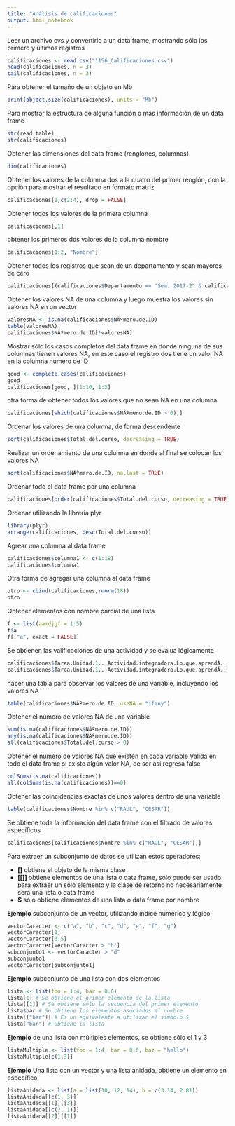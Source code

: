 ```yaml
---
title: "Análisis de calificaciones"
output: html_notebook
---
```



Leer un archivo cvs y convertirlo a un data frame, mostrando sólo los primero y últimos registros
```r
calificaciones <- read.csv("1156_Calificaciones.csv")
head(calificaciones, n = 3)
tail(calificaciones, n = 3)
```

Para obtener el tamaño de un objeto en Mb
```r
print(object.size(calificaciones), units = "Mb")
```

Para mostrar la estructura de alguna función o más información de un data frame
```r
str(read.table)
str(calificaciones)
```

Obtener las dimensiones del data frame (renglones, columnas)
```r
dim(calificaciones)
```

Obtener los valores de la columna dos a la cuatro del primer renglón, con la opción para mostrar el resultado en formato matriz
```r
calificaciones[1,c(2:4), drop = FALSE]
```

Obtener todos los valores de la primera columna
```r
calificaciones[,1]
```

obtener los primeros dos valores de la columna nombre
```r
calificaciones[1:2, "Nombre"]
```

Obtener todos los registros que sean de un departamento y sean mayores de cero
```r
calificaciones[(calificaciones$Departamento == "Sem. 2017-2" & calificaciones$Total.del.curso > 0),]
```

Obtener los valores NA de una columna y luego muestra los valores sin valores NA en un vector
```r
valoresNA <- is.na(calificaciones$NÃºmero.de.ID)
table(valoresNA)
calificaciones$NÃºmero.de.ID[!valoresNA]
```

Mostrar sólo los casos completos del data frame en donde ninguna de sus columnas tienen valores NA, en este caso el registro dos tiene un valor NA en la columna número de ID
```r
good <- complete.cases(calificaciones)
good
calificaciones[good, ][1:10, 1:3]
```

otra forma de obtener todos los valores que no sean NA en una columna
```r
calificaciones[which(calificaciones$NÃºmero.de.ID > 0),]
```

Ordenar los valores de una columna, de forma descendente
```r
sort(calificaciones$Total.del.curso, decreasing = TRUE)
```

Realizar un ordenamiento de una columna en donde al final se colocan los valores NA
```r
sort(calificaciones$NÃºmero.de.ID, na.last = TRUE)
```

Ordenar todo el data frame por una columna
```r
calificaciones[order(calificaciones$Total.del.curso, decreasing = TRUE),]
```

Ordenar utilizando la libreria plyr
```r
library(plyr)
arrange(calificaciones, desc(Total.del.curso))
```

Agrear una columna al data frame
```r
calificaciones$columna1 <- c(1:18)
calificaciones$columna1
```

Otra forma de agregar una columna al data frame
```r
otro <- cbind(calificaciones,rnorm(18))
otro
```

Obtener elementos con nombre parcial de una lista
```r
f <- list(aamdjgf = 1:5)
f$a
f[["a", exact = FALSE]]
```

Se obtienen las valificaciones de una actividad y se evalua lógicamente
```r
calificaciones$Tarea.Unidad.1...Actividad.integradora.Lo.que.aprendÃ....Subir.archivo
calificaciones$Tarea.Unidad.1...Actividad.integradora.Lo.que.aprendÃ....Subir.archivo > 0
```

hacer una tabla para observar los valores de una variable, incluyendo los valores NA
```r
table(calificaciones$NÃºmero.de.ID, useNA = "ifany")
```

Obtener el número de valores NA de una variable
```r
sum(is.na(calificaciones$NÃºmero.de.ID))
any(is.na(calificaciones$NÃºmero.de.ID))
all(calificaciones$Total.del.curso > 0)
```

Obtener el número de valores NA que existen en cada variable
Valida en todo el data frame si existe algún valor NA, de ser así regresa false
```r
colSums(is.na(calificaciones))
all(colSums(is.na(calificaciones))==0)
```


Obtener las coincidencias exactas de unos valores dentro de una variable
```r
table(calificaciones$Nombre %in% c("RAUL", "CESAR"))
```


Se obtiene toda la información del data frame con el filtrado de valores específicos
```r
calificaciones[calificaciones$Nombre %in% c("RAUL", "CESAR"),]
```


Para extraer un subconjunto de datos se utilizan estos operadores:

* **[]** obtiene el objeto de la misma clase
* **[[]]** obtiene elementos de una lista o data frame, sólo puede ser usado para extraer un sólo elemento y la clase de retorno no necesariamente será una lista o data frame
* **$** sólo obtiene elementos de una lista o data frame por nombre

**Ejemplo** subconjunto de un vector, utilizando índice numérico y lógico
```r
vectorCaracter <- c("a", "b", "c", "d", "e", "f", "g")
vectorCaracter[1]
vectorCaracter[3:5]
vectorCaracter[vectorCaracter > "b"]
subconjunto1 <- vectorCaracter > "d"
subconjunto1
vectorCaracter[subconjunto1]
```

**Ejemplo** subconjunto de una lista con dos elementos
```r
lista <- list(foo = 1:4, bar = 0.6)
lista[1] # Se obtiene el primer elemento de la lista
lista[[1]] # Se obtiene sólo la secuencia del primer elemento
lista$bar # Se obtiene los elementos asociados al nombre
lista[["bar"]] # Es un equivalente a utilizar el simbolo $
lista["bar"] # Obtiene la lista
```

**Ejemplo** de una lista con múltiples elementos, se obtiene sólo el 1 y 3
```r
listaMultiple <- list(foo = 1:4, bar = 0.6, baz = "hello")
listaMultiple[c(1,3)]
```

**Ejemplo** Una lista con un vector y una lista anidada, obtiene un elemento en específico
```r
listaAnidada <- list(a = list(10, 12, 14), b = c(3.14, 2.81))
listaAnidada[[c(1, 3)]]
listaAnidada[[1]][[3]]
listaAnidada[[c(2, 1)]]
listaAnidada[[2]][[1]]
```
